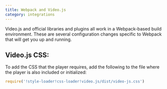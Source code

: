 ```yaml
---
title: Webpack and Video.js
category: integrations
---
```


Video.js and official libraries and plugins all work in a Webpack-based build environment. These are several configuration changes specific to Webpack that will get you up and running.

## Video.js CSS:

To add the CSS that the player requires, add the following to the file where the player is also included or initialized:

```js
require('!style-loader!css-loader!video.js/dist/video-js.css')
```
